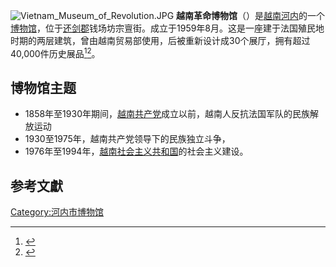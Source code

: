 [[File:Vietnam_Museum_of_Revolution.JPG|right]]
'''越南革命博物馆'''（{{vie|v=Viện bảo tàng Cách mạng Việt Nam|hn=院寶藏革命越南}}）是[[越南|越南]][[河内|河内]]的一个[[博物馆|博物馆]]，位于[[還劍郡|还剑郡]]钱场坊宗亶街。成立于1959年8月。这是一座建于法国殖民地时期的两层建筑，曾由越南贸易部使用，后被重新设计成30个展厅，拥有超过40,000件历史展品<ref>{{cite web |url=https://travel.sygic.com/zh/poi/yue-nan-ge-ming-bo-wu-guan-poi:23633 |language=zh-hant |title=Hanoi, Vietnam的越南革命博物馆 |publisher=Sygic Travel |accessdate=2018-10-17 |archive-date=2018-10-17 |archive-url=https://web.archive.org/web/20181017123657/https://travel.sygic.com/zh/poi/yue-nan-ge-ming-bo-wu-guan-poi:23633 |dead-url=no }}</ref><ref>{{cite web |url=https://zh.meet99.com/jingdian-VietnamHanoi-108991.html |language=zh-hant |title=越南河內市旅遊攻略 之 越南革命博物館 |publisher=相約久久 |accessdate=2018-10-17 |archive-date=2018-10-17 |archive-url=https://web.archive.org/web/20181017082157/https://zh.meet99.com/jingdian-VietnamHanoi-108991.html |dead-url=no }}</ref>。

==博物馆主题==
*1858年至1930年期间，[[越南共产党|越南共产党]]成立以前，越南人反抗法国军队的民族解放运动
*1930至1975年，越南共产党领导下的民族独立斗争，
*1976年至1994年，[[越南社会主义共和国|越南社会主义共和国]]的社会主义建设。

==参考文獻==
{{reflist}}

{{Hanoi Tourism}}

[[Category:河内市博物馆|Category:河内市博物馆]]